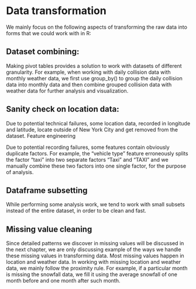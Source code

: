 # Data transformation

We mainly focus on the following aspects of transforming the raw data into forms that we could work with in R:

## Dataset combining:
Making pivot tables provides a solution to work with datasets of different granularity. 
For example, when working with daily collision data with monthly weather data, we first use group_by() to group the daily collision data into monthly data and then combine grouped collision data with weather data for further analysis and visualization.

## Sanity check on location data:
Due to potential technical failures, some location data, recorded in longitude and latitude, locate outside of New York City and get removed from the dataset.
Feature engineering

Due to potential recording failures, some features contain obviously duplicate factors. For example, the “vehicle type” feature erroneously splits the factor “taxi” into two separate factors “Taxi” and “TAXI” and we manually combine these two factors into one single factor, for the purpose of analysis.

## Dataframe subsetting
While performing some analysis work, we tend to work with small subsets instead of the entire dataset, in order to be clean and fast.

## Missing value cleaning
Since detailed patterns we discover in missing values will be discussed in the next chapter, we are only discussing example of the ways we handle these missing values in transforming data.
Most missing values happen in location and weather data. In working with missing location and weather data, we mainly follow the proximity rule. For example, if a particular month is missing the snowfall data, we fill it using the average snowfall of one month before and one month after such month.
